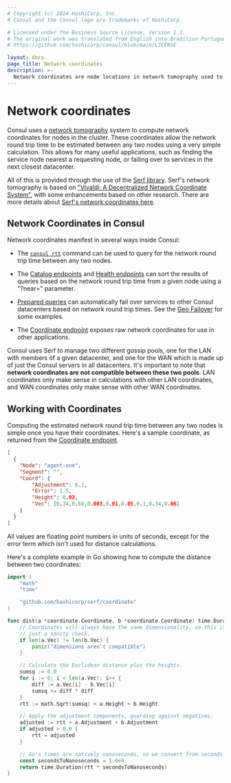 ```yaml
---
# Copyright (c) 2024 HashiCorp, Inc.
# Consul and the Consul logo are trademarks of HashiCorp.

# Licensed under the Business Source License, Version 1.1.
# The original work was translated from English into Brazilian Portuguese.
# https://github.com/hashicorp/consul/blob/main/LICENSE

layout: docs
page_title: Network coordinates
description: >-
  Network coordinates are node locations in network tomography used to estimate round trip time (RTT). Learn how network coordinates manifest in Consul, how it calculates RTT, and how to work with coordinates to sort catalog information by nearness to a given node.
---
```


# Network coordinates

Consul uses a [network tomography](https://en.wikipedia.org/wiki/Network_tomography)
system to compute network coordinates for nodes in the cluster. These coordinates
allow the network round trip time to be estimated between any two nodes using a
very simple calculation. This allows for many useful applications, such as finding
the service node nearest a requesting node, or failing over to services in the next
closest datacenter.

All of this is provided through the use of the [Serf library](https://github.com/hashicorp/serf/).
Serf's network tomography is based on ["Vivaldi: A Decentralized Network Coordinate System"](http://www.cs.ucsb.edu/~ravenben/classes/276/papers/vivaldi-sigcomm04.pdf),
with some enhancements based on other research. There are more details about
[Serf's network coordinates here](https://github.com/hashicorp/serf/blob/master/docs/internals/coordinates.html.markdown).

## Network Coordinates in Consul

Network coordinates manifest in several ways inside Consul:

- The [`consul rtt`](/consul/commands/rtt) command can be used to query for the
  network round trip time between any two nodes.

- The [Catalog endpoints](/consul/api-docs/catalog) and
  [Health endpoints](/consul/api-docs/health) can sort the results of queries based
  on the network round trip time from a given node using a "?near=" parameter.

- [Prepared queries](/consul/api-docs/query) can automatically fail over services
  to other Consul datacenters based on network round trip times. See the
  [Geo Failover](/consul/tutorials/developer-discovery/automate-geo-failover) for some examples.

- The [Coordinate endpoint](/consul/api-docs/coordinate) exposes raw network
  coordinates for use in other applications.

Consul uses Serf to manage two different gossip pools, one for the LAN with members
of a given datacenter, and one for the WAN which is made up of just the Consul servers
in all datacenters. It's important to note that **network coordinates are not compatible
between these two pools**. LAN coordinates only make sense in calculations with other
LAN coordinates, and WAN coordinates only make sense with other WAN coordinates.

## Working with Coordinates

Computing the estimated network round trip time between any two nodes is simple
once you have their coordinates. Here's a sample coordinate, as returned from the
[Coordinate endpoint](/consul/api-docs/coordinate).

<CodeBlockConfig heading="Sample coordinate from Coordinate endpoint" hideClipboard>

```json
[
  {
    "Node": "agent-one",
    "Segment": "",
    "Coord": {
        "Adjustment": 0.1,
        "Error": 1.5,
        "Height": 0.02,
        "Vec": [0.34,0.68,0.003,0.01,0.05,0.1,0.34,0.06]
    }
  }
]
```

</CodeBlockConfig>

All values are floating point numbers in units of seconds, except for the error
term which isn't used for distance calculations.

Here's a complete example in Go showing how to compute the distance between two
coordinates:

<CodeBlockConfig heading="Computing distance between two coordinates with Go">

```go
import (
    "math"
    "time"

    "github.com/hashicorp/serf/coordinate"
)

func dist(a *coordinate.Coordinate, b *coordinate.Coordinate) time.Duration {
    // Coordinates will always have the same dimensionality, so this is
    // just a sanity check.
    if len(a.Vec) != len(b.Vec) {
        panic("dimensions aren't compatible")
    }

    // Calculate the Euclidean distance plus the heights.
    sumsq := 0.0
    for i := 0; i < len(a.Vec); i++ {
        diff := a.Vec[i] - b.Vec[i]
        sumsq += diff * diff
    }
    rtt := math.Sqrt(sumsq) + a.Height + b.Height

    // Apply the adjustment components, guarding against negatives.
    adjusted := rtt + a.Adjustment + b.Adjustment
    if adjusted > 0.0 {
        rtt = adjusted
    }

    // Go's times are natively nanoseconds, so we convert from seconds.
    const secondsToNanoseconds = 1.0e9
    return time.Duration(rtt * secondsToNanoseconds)
}
```

</CodeBlockConfig>
